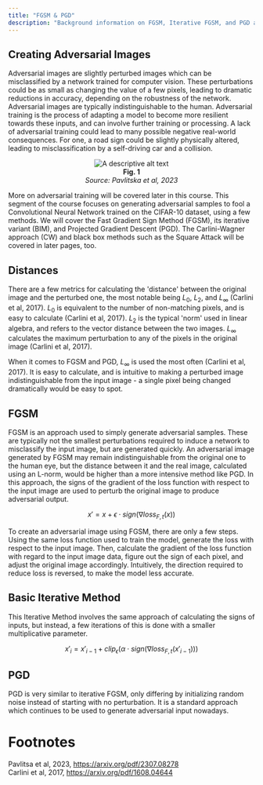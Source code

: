 ```yaml
---
title: "FGSM & PGD"
description: "Background information on FGSM, Iterative FGSM, and PGD attacks"
---
```


## Creating Adversarial Images

Adversarial images are slightly perturbed images which can be misclassified by a network trained for computer vision. These perturbations could be as small as changing the value of a few pixels, leading to dramatic reductions in accuracy, depending on the robustness of the network. Adversarial images are typically indistinguishable to the human. Adversarial training is the process of adapting a model to become more resilient towards these inputs, and can involve further training or processing. A lack of adversarial training could lead to many possible negative real-world consequences. For one, a road sign could be slightly physically altered, leading to misclassification by a self-driving car and a collision.

<p align="center">
  <img src="/images/traffic.png" alt="A descriptive alt text" />
  <br />
  <b>Fig. 1</b>
  <br />
  <em>Source: Pavlitska et al, 2023</em>
</p>

More on adversarial training will be covered later in this course. This segment of the course focuses on generating adversarial samples to fool a Convolutional Neural Network trained on the CIFAR-10 dataset, using a few methods. We will cover the Fast Gradient Sign Method (FGSM), its iterative variant (BIM), and Projected Gradient Descent (PGD). The Carlini-Wagner approach (CW) and black box methods such as the Square Attack will be covered in later pages, too.

## Distances

There are a few metrics for calculating the 'distance' between the original image and the perturbed one, the most notable being $L_0$, $L_2$, and $L_{\infty}$ (Carlini et al, 2017).
$L_0$ is equivalent to the number of non-matching pixels, and is easy to calculate (Carlini et al, 2017).
$L_2$ is the typical 'norm' used in linear algebra, and refers to the vector distance between the two images.
$L_{\infty}$ calculates the maximum perturbation to any of the pixels in the original image (Carlini et al, 2017).

When it comes to FGSM and PGD, $L_{\infty}$ is used the most often (Carlini et al, 2017). It is easy to calculate, and is intuitive to making a perturbed image indistinguishable from the input image - a single pixel being changed dramatically would be easy to spot.

## FGSM

FGSM is an approach used to simply generate adversarial samples. These are typically not the smallest perturbations required to induce a network to misclassify the input image, but are generated quickly. An adversarial image generated by FGSM may remain indistinguishable from the original one to the human eye, but the distance between it and the real image, calculated using an L-norm, would be higher than a more intensive method like PGD. In this approach, the signs of the gradient of the loss function with respect to the input image are used to perturb the original image to produce adversarial output.

$$
x' = x + \epsilon \cdot sign(\nabla loss_{F,t}(x))
$$

To create an adversarial image using FGSM, there are only a few steps. Using the same loss function used to train the model, generate the loss with respect to the input image. Then, calculate the gradient of the loss function with regard to the input image data, figure out the sign of each pixel, and adjust the original image accordingly. Intuitively, the direction required to reduce loss is reversed, to make the model less accurate.

## Basic Iterative Method

This Iterative Method involves the same approach of calculating the signs of inputs, but instead, a few iterations of this is done with a smaller multiplicative parameter.

```math
x'_i = x'_{i-1} + clip_\epsilon(\alpha \cdot sign(\nabla loss_{F,t}(x'_{i-1})))
```

## PGD

PGD is very similar to iterative FGSM, only differing by initializing random noise instead of starting with no perturbation. It is a standard approach which continues to be used to generate adversarial input nowadays.

# Footnotes

Pavlitsa et al, 2023, https://arxiv.org/pdf/2307.08278 <br />
Carlini et al, 2017, https://arxiv.org/pdf/1608.04644
